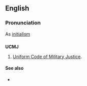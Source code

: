 ==English==

===Pronunciation===
As [[initialism]]

==={{Abbreviation}}===
'''UCMJ'''
# {{proper noun}} [[Uniform Code of Military Justice]].

====See also====
*{{pedialite}}